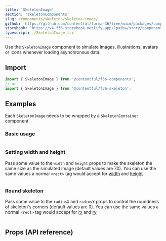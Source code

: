 ```yaml
---
title: 'SkeletonImage'
section: 'skeletonComponents'
slug: /components/skeleton/skeleton-image/
github: 'https://github.com/contentful/forma-36/tree/main/packages/components/skeleton'
storybook: 'https://v4-f36-storybook.netlify.app/?path=/story/components-skeleton-skeletonimage--default'
typescript: ./SkeletonImage.tsx
---
```


Use the `SkeletonImage` component to simulate images, illustrations, avatars or icons whenever loading asynchronous data.

## Import

```jsx static=true
import { SkeletonImage } from '@contentful/f36-components';
// or
import { SkeletonImage } from '@contentful/f36-skeleton';
```

## Examples

Each `SkeletonImage` needs to be wrapped by a `SkeletonContainer` component.

### Basic usage

```jsx file=../../examples/SkeletonImageBasicExample.tsx

```

### Setting width and height

Pass some value to the `width` and `height` props to make the skeleton the same size as the simulated image (default values are 70).
You can use the same values a normal `<rect>` tag would accept for [width](https://developer.mozilla.org/en-US/docs/Web/SVG/Attribute/width#rect)
and [height](https://developer.mozilla.org/en-US/docs/Web/SVG/Attribute/height#rect)

```jsx file=../../examples/SkeletonImageDimensionsExample.tsx

```

### Round skeleton

Pass some value to the `radiusX` and `radiusY` props to control the roundness of skeleton's corners (default values are 0).
You can use the same values a normal `<rect>` tag would accept for [rx](https://developer.mozilla.org/en-US/docs/Web/SVG/Attribute/rx#rect)
and [ry](https://developer.mozilla.org/en-US/docs/Web/SVG/Attribute/ry#rect)

```jsx file=../../examples/SkeletonImageRoundExample.tsx

```

## Props (API reference)

<PropsTable of="SkeletonImage" />
